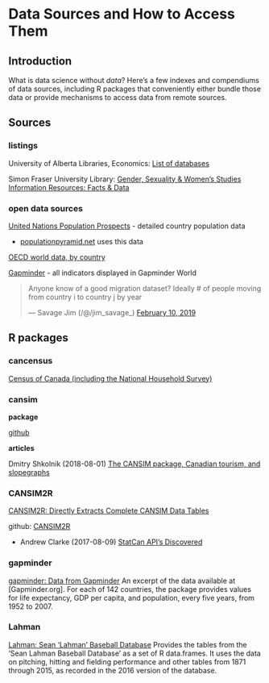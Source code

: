 # Data Sources and How to Access Them {#datasources}



## Introduction


What is data science without _data_?  Here's a few indexes and compendiums of data sources, including R packages that conveniently either bundle those data or provide mechanisms to access data from remote sources.



## Sources

### listings

University of Alberta Libraries, Economics: [List of databases](http://guides.library.ualberta.ca/c.php?g=329741&p=2334221)

Simon Fraser University Library: [Gender, Sexuality & Women's Studies Information Resources: Facts & Data](http://www.lib.sfu.ca/help/research-assistance/subject/gsws/factsdata)

### open data sources

[United Nations Population Prospects](https://esa.un.org/unpd/wpp/) - detailed country population data 

* [populationpyramid.net](https://www.populationpyramid.net/) uses this data

[OECD world data, by country](https://data.oecd.org/)

[Gapminder](https://www.gapminder.org/data/) - all indicators displayed in Gapminder World


<blockquote class="twitter-tweet" data-lang="en"><p lang="en" dir="ltr">Anyone know of a good migration dataset? Ideally # of people moving from country i to country j by year</p>&mdash; Savage Jim (/@/jim_savage_) <a href="https://twitter.com/jim_savage_/status/1094672164928802816?ref_src=twsrc%5Etfw">February 10, 2019</a></blockquote>
<script async src="https://platform.twitter.com/widgets.js" charset="utf-8"></script>



## R packages


### **cancensus**

[Census of Canada (including the National Household Survey)](https://github.com/mountainMath/cancensus)



### **cansim**

**package**

[github](https://github.com/mountainMath/cansim)

**articles**

Dmitry Shkolnik (2018-08-01) [The CANSIM package, Canadian tourism, and slopegraphs](https://www.dshkol.com/2018/cansim-package-tourism-slopegraphs/)


### **CANSIM2R**

[CANSIM2R: Directly Extracts Complete CANSIM Data Tables](https://cran.r-project.org/web/packages/CANSIM2R/index.html)

github: [CANSIM2R](https://github.com/MarcoLugo/CANSIM2R)

* Andrew Clarke (2017-08-09) [StatCan API's Discovered](https://www.mytinyshinys.com/2017/08/09/statcanapi/)


### **gapminder**

[gapminder: Data from Gapminder](https://cran.r-project.org/web/packages/gapminder/index.html) An excerpt of the data available at [Gapminder.org]. For each of 142 countries, the package provides values for life expectancy, GDP per capita, and population, every five years, from 1952 to 2007. 


### **Lahman**

[Lahman: Sean 'Lahman' Baseball Database](https://cran.r-project.org/web/packages/Lahman/)  Provides the tables from the 'Sean Lahman Baseball Database' as a set of R data.frames. It uses the data on pitching, hitting and fielding performance and other tables from 1871 through 2015, as recorded in the 2016 version of the database.



